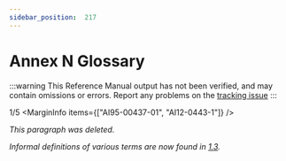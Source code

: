```yaml
---
sidebar_position:  217
---
```


# Annex N Glossary

:::warning
This Reference Manual output has not been verified,
and may contain omissions or errors.
Report any problems on the [tracking issue](https://github.com/ada-lang-io/ada-lang-io/issues/20)
:::


<MarginText>1/5</MarginText>
<MarginInfo items={["AI95-00437-01", "AI12-0443-1"]} />
<p><em>This paragraph was deleted.</em><br /></p>

<p><em>Informal definitions of various terms are now found in <a href="../AA-1/AA-1.3">1.3</a>.</em> <br /></p>

